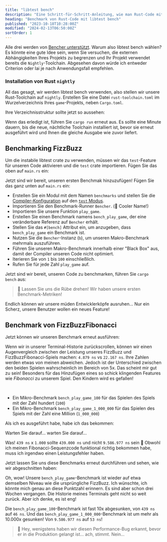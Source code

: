 ```yaml
---
title: "libtest bench"
description: "Eine Schritt-für-Schritt-Anleitung, wie man Rust-Code mit libtest bench benchmarkt"
heading: "Benchmark von Rust-Code mit libtest bench"
published: "2023-10-18T10:28:00Z"
modified: "2024-02-13T06:50:00Z"
sortOrder: 1
---
```



<Benchmarking />

<FizzBuzzRust />

<StepByStepRust />

<MicroVsMacro />

<BenchmarkingRust />

Alle drei werden von [Bencher unterstützt](/de/docs/explanation/adapters/). Warum also libtest bench wählen?
Es könnte eine gute Idee sein, wenn Sie versuchen, die externen Abhängigkeiten Ihres Projekts zu begrenzen
und Ihr Projekt verwendet bereits die `Nightly`-Toolchain.
Abgesehen davon würde ich entweder Criterion oder Iai je nach Anwendungsfall empfehlen.

### Installation von Rust `nightly`

All das gesagt, wir werden libtest bench verwenden, also stellen wir unsere Rust-Toolchain auf `nightly`.
Erstellen Sie eine Datei `rust-toolchain.toml` im Wurzelverzeichnis Ihres `game`-Projekts, neben `Cargo.toml`.

<RustToolchainRustBenchCode />

Ihre Verzeichnisstruktur sollte jetzt so aussehen:

<RustToolchainRustBenchTree />

Wenn das erledigt ist, führen Sie `cargo run` erneut aus.
Es sollte eine Minute dauern, bis die neue, nächtliche Toolchain installiert ist,
bevor sie erneut ausgeführt wird und Ihnen die gleiche Ausgabe wie zuvor liefert.

<FizzBuzzRefactorRust />

## Benchmarking FizzBuzz

Um die instabile libtest crate zu verwenden, müssen wir das `test`-Feature für unseren Code aktivieren und die `test` crate importieren. Fügen Sie das oben auf `main.rs` ein:

<TestCreateRustBenchCode />

Jetzt sind wir bereit, unseren ersten Benchmak hinzuzufügen!
Fügen Sie das ganz unten auf `main.rs` ein:

<BenchPlayGameRustBenchCode />

- Erstellen Sie ein Modul mit dem Namen `benchmarks` und stellen Sie die 
  [Compiler-Konfiguration](https://doc.rust-lang.org/reference/conditional-compilation.html#the-cfg-attribute)
  auf den [`test` Modus](https://doc.rust-lang.org/book/ch11-03-test-organization.html#the-tests-module-and-cfgtest).
- Importieren Sie den Benchmark-Runner `Bencher`. (🐰 Cooler Name!)
- Importieren Sie unsere Funktion `play_game`.
- Erstellen Sie einen Benchmark namens `bench_play_game`, der eine veränderbare Referenz auf `Bencher` erhält.
- Stellen Sie das `#[bench]` Attribut ein, um anzugeben, dass `bench_play_game` ein Benchmark ist.
- Nutzen Sie die `Bencher`-Instanz (`b`), um unseren Makro-Benchmark mehrmals auszuführen.
- Führen Sie unseren Makro-Benchmark innerhalb einer "Black Box" aus, damit der Compiler unseren Code nicht optimiert.
- Iterieren Sie von `1` bis `100` einschließlich.
- Rufen Sie für jede Zahl `play_game` auf.

Jetzt sind wir bereit, unseren Code zu benchmarken, führen Sie `cargo bench` aus:

<BenchPlayGameRustBenchOutput />

> 🐰 Lassen Sie uns die Rübe drehen! Wir haben unsere ersten Benchmark-Metriken!

Endlich können wir unsere müden Entwicklerköpfe ausruhen...
Nur ein Scherz, unsere Benutzer wollen ein neues Feature!

<FizzBuzzFibonacciRust>
  <PlayGameRustCode />
</FizzBuzzFibonacciRust>

## Benchmark von FizzBuzzFibonacci

Jetzt können wir unseren Benchmark erneut ausführen:

<BenchPlayGameFibonacciRustBenchOutput />

Wenn wir in unserer Terminal-Historie zurückscrollen,
können wir einen Augenvergleich zwischen der Leistung unseres FizzBuzz und FizzBuzzFibonacci-Spiels machen: `4.879 ns` vs `22.167 ns`.
Ihre Zahlen werden etwas von meinen abweichen.
Jedoch ist der Unterschied zwischen den beiden Spielen wahrscheinlich im Bereich von 5x.
Das scheint mir gut zu sein! Besonders für das Hinzufügen eines so schick klingenden Features wie _Fibonacci_ zu unserem Spiel.
Den Kindern wird es gefallen!

<FizzBuzzFibonacciOpenRust>
  <FizzBuzzFibonacciOpenRustCode />
</FizzBuzzFibonacciOpenRust>

<TheEnd />

<br />

<OnFire />

<BenchPlayGameOnFireRustBenchCode />

- Ein Mikro-Benchmark `bench_play_game_100` für das Spielen des Spiels mit der Zahl hundert (`100`)
- Ein Mikro-Benchmark `bench_play_game_1_000_000` für das Spielen des Spiels mit der Zahl eine Million (`1_000_000`)

Als ich es ausgeführt habe, habe ich das bekommen:

<BenchPlayGameOnFireRustBenchOutputStart />

Warten Sie darauf... warten Sie darauf...

<BenchPlayGameOnFireRustBenchOutput />

Was! `439 ns` x `1.000` sollte `439.000 ns` und nicht `9.586.977 ns` sein 🤯
Obwohl ich meinen Fibonacci-Sequenzcode funktional richtig bekommen habe, muss ich irgendwo einen Leistungsfehler haben.

<FizzBuzzFibonacciFixRust />

Jetzt lassen Sie uns diese Benchmarks erneut durchführen und sehen, wie wir abgeschnitten haben:

<BenchPlayGameFixRustBenchOutput />

Oh, wow! Unsere `bench_play_game`-Benchmark ist wieder auf etwa demselben Niveau wie die ursprüngliche FizzBuzz.
Ich wünschte, ich könnte mich genau an diese Punktzahl erinnern. Es sind aber schon drei Wochen vergangen.
Die Historie meines Terminals geht nicht so weit zurück.
Aber ich denke, es ist eng!

Die `bench_play_game_100`-Benchmark ist fast 10x abgesunken, von `439 ns` auf `46 ns`.
Und das `bench_play_game_1_000_000`-Benchmark ist um mehr als 10.000x gesunken! Von `9.586.977 ns` auf `53 ns`!

> 🐰 Hey, wenigstens haben wir diesen Performance-Bug erkannt, bevor er in die Produktion gelangt ist... ach, stimmt. Nein...

<CatchInCi />

<CatchInCiRustBenchOutput />

<CatchInCiPlot />

<CatchInCiPlotRustBench title="Wie man Rust mit libtest bench benchmarkt" />

<BencherFooter />
